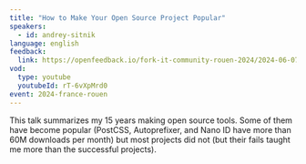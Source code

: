 ```yaml
---
title: "How to Make Your Open Source Project Popular"
speakers:
  - id: andrey-sitnik
language: english
feedback:
  link: https://openfeedback.io/fork-it-community-rouen-2024/2024-06-07/38GH3p4CustoJ5tAxFNi
vod:
  type: youtube
  youtubeId: rT-6vXpMrd0
event: 2024-france-rouen
---
```


This talk summarizes my 15 years making open source tools. Some of them have become popular (PostCSS, Autoprefixer, and Nano ID have more than 60M downloads per month) but most projects did not (but their fails taught me more than the successful projects).
